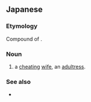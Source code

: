 ==Japanese==
{{ja-kanjitab|ふ|りん|つま|k3=づま}}

===Etymology===
Compound of {{compound|lang=ja|sort=ふ|不倫|tr1=furin|t1=immoral affair, adultery|妻|tr2=tsuma|t2=wife}}.

===Noun===
{{ja-noun|ふりん-づま}}

# a [[cheating]] [[wife]], an [[adultress]].

===See also===
* {{ja-r|浮気女|うわきおんな}}